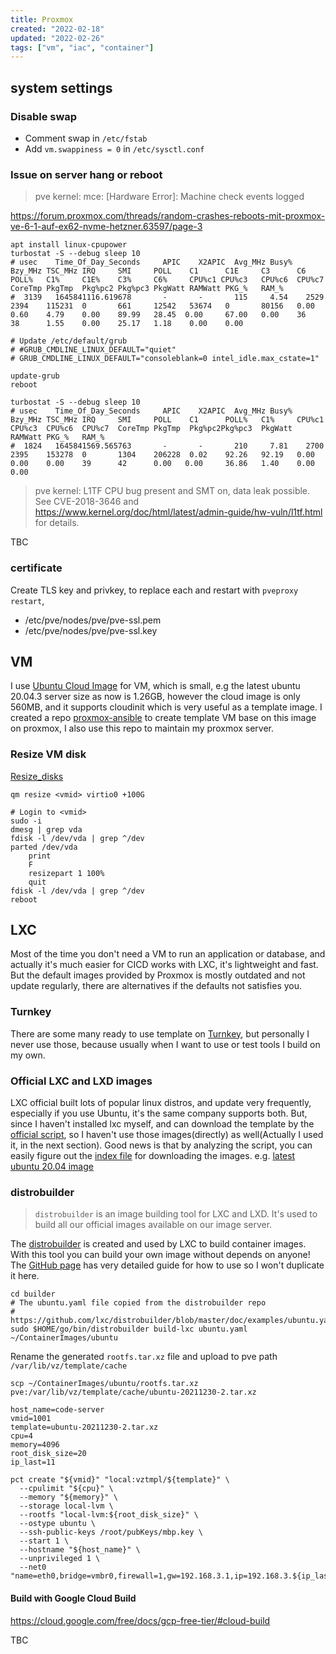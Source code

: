 ```yaml
---
title: Proxmox
created: "2022-02-18"
updated: "2022-02-26"
tags: ["vm", "iac", "container"]
---
```


## system settings

### Disable swap

- Comment swap in `/etc/fstab`
- Add `vm.swappiness = 0` in `/etc/sysctl.conf`

### Issue on server hang or reboot

> pve kernel: mce: [Hardware Error]: Machine check events logged

https://forum.proxmox.com/threads/random-crashes-reboots-mit-proxmox-ve-6-1-auf-ex62-nvme-hetzner.63597/page-3

```shell
apt install linux-cpupower
turbostat -S --debug sleep 10
# usec    Time_Of_Day_Seconds     APIC    X2APIC  Avg_MHz Busy%   Bzy_MHz TSC_MHz IRQ     SMI     POLL    C1      C1E     C3      C6      POLL%   C1%     C1E%    C3%     C6%     CPU%c1 CPU%c3   CPU%c6  CPU%c7  CoreTmp PkgTmp  Pkg%pc2 Pkg%pc3 PkgWatt RAMWatt PKG_%   RAM_%
#  3139   1645841116.619678       -       -       115     4.54    2529    2394    115231  0       661     12542   53674   0       80156   0.00    0.60    4.79    0.00    89.99   28.45  0.00     67.00   0.00    36      38      1.55    0.00    25.17   1.18    0.00    0.00

# Update /etc/default/grub
# #GRUB_CMDLINE_LINUX_DEFAULT="quiet"
# GRUB_CMDLINE_LINUX_DEFAULT="consoleblank=0 intel_idle.max_cstate=1"

update-grub
reboot

turbostat -S --debug sleep 10
# usec    Time_Of_Day_Seconds     APIC    X2APIC  Avg_MHz Busy%   Bzy_MHz TSC_MHz IRQ     SMI     POLL    C1      POLL%   C1%     CPU%c1  CPU%c3  CPU%c6  CPU%c7  CoreTmp PkgTmp  Pkg%pc2Pkg%pc3  PkgWatt RAMWatt PKG_%   RAM_%
#  1824   1645841569.565763       -       -       210     7.81    2700    2395    153278  0       1304    206228  0.02    92.26   92.19   0.00    0.00    0.00    39      42      0.00   0.00     36.86   1.40    0.00    0.00
```

> pve kernel: L1TF CPU bug present and SMT on, data leak possible. See CVE-2018-3646 and https://www.kernel.org/doc/html/latest/admin-guide/hw-vuln/l1tf.html for details.

TBC

### certificate

Create TLS key and privkey, to replace each and restart with `pveproxy restart`,

- /etc/pve/nodes/pve/pve-ssl.pem
- /etc/pve/nodes/pve/pve-ssl.key

## VM

I use [Ubuntu Cloud Image] for VM, which is small, e.g the latest ubuntu 20.04.3 server size as now is 1.26GB, however the cloud image is only 560MB, and it supports cloudinit which is very useful as a template image. I created a repo [proxmox-ansible] to create template VM base on this image on proxmox, I also use this repo to maintain my proxmox server.

### Resize VM disk

[Resize_disks]

```shell
qm resize <vmid> virtio0 +100G

# Login to <vmid>
sudo -i
dmesg | grep vda
fdisk -l /dev/vda | grep ^/dev
parted /dev/vda
    print
    F
    resizepart 1 100%
    quit
fdisk -l /dev/vda | grep ^/dev
reboot
```

## LXC

Most of the time you don't need a VM to run an application or database, and actually it's much easier for CICD works with LXC, it's lightweight and fast. But the default images provided by Proxmox is mostly outdated and not update regularly, there are alternatives if the defaults not satisfies you.

### Turnkey

There are some many ready to use template on [Turnkey], but personally I never use those, because usually when I want to use or test tools I build on my own.

### Official LXC and LXD images

LXC official built lots of popular linux distros, and update very frequently, especially if you use Ubuntu, it's the same company supports both. But, since I haven't installed lxc myself, and can download the template by the [official script], so I haven't use those images(directly) as well(Actually I used it, in the next section). Good news is that by analyzing the script, you can easily figure out the [index file] for downloading the images. e.g. [latest ubuntu 20.04 image]

### distrobuilder

> `distrobuilder` is an image building tool for LXC and LXD.
> It's used to build all our official images available on our image server.

The [distrobuilder] is created and used by LXC to build container images. With this tool you can build your own image without depends on anyone! The [GitHub page] has very detailed guide for how to use so I won't duplicate it here.

```shell
cd builder
# The ubuntu.yaml file copied from the distrobuilder repo
# https://github.com/lxc/distrobuilder/blob/master/doc/examples/ubuntu.yaml
sudo $HOME/go/bin/distrobuilder build-lxc ubuntu.yaml ~/ContainerImages/ubuntu
```

Rename the generated `rootfs.tar.xz` file and upload to pve path `/var/lib/vz/template/cache`

```shell
scp ~/ContainerImages/ubuntu/rootfs.tar.xz pve:/var/lib/vz/template/cache/ubuntu-20211230-2.tar.xz

host_name=code-server
vmid=1001
template=ubuntu-20211230-2.tar.xz
cpu=4
memory=4096
root_disk_size=20
ip_last=11

pct create "${vmid}" "local:vztmpl/${template}" \
  --cpulimit "${cpu}" \
  --memory "${memory}" \
  --storage local-lvm \
  --rootfs "local-lvm:${root_disk_size}" \
  --ostype ubuntu \
  --ssh-public-keys /root/pubKeys/mbp.key \
  --start 1 \
  --hostname "${host_name}" \
  --unprivileged 1 \
  --net0 "name=eth0,bridge=vmbr0,firewall=1,gw=192.168.3.1,ip=192.168.3.${ip_last}/24,type=veth"
```

#### Build with Google Cloud Build

https://cloud.google.com/free/docs/gcp-free-tier/#cloud-build

TBC

[Ubuntu Cloud Image]: https://cloud-images.ubuntu.com/
[proxmox-ansible]: https://github.com/zhangtai/proxmox-ansible
[Turnkey]: https://www.turnkeylinux.org/
[official script]: https://github.com/lxc/lxc/blob/master/templates/lxc-download.in
[index file]: https://uk.lxd.images.canonical.com/meta/1.0/index-user
[distrobuilder]: https://linuxcontainers.org/distrobuilder/
[GitHub page]: https://github.com/lxc/distrobuilder
[latest ubuntu 20.04 image]: https://uk.lxd.images.canonical.com/images/ubuntu/bionic/amd64/default/
[Resize_disks]: https://pve.proxmox.com/wiki/Resize_disks
